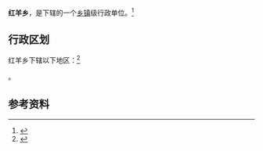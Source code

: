 {{中国乡级行政区|64/05/22/212/000}}

'''红羊乡'''，是{{PRC admin/fullname|64/05/22/212/000|3}}下辖的一个[[乡镇|乡镇]]级行政单位。<ref>{{PRC admin/ref sgc|{{PRC admin/parent|64/05/22/212/000}}}}</ref>

== 行政区划 ==

红羊乡下辖以下地区：<ref>{{PRC admin/ref sgc|64/05/22/212/000}}</ref>

{{PRC admin/children|64/05/22/212/000}}。

== 参考资料 ==

{{reflist}}

{{行政区划小作品}}
{{PRC admin/navcat|64/05/22/212/000}}